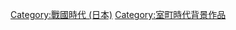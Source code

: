 {{日本歷史劃分類導航|背景作品}}

[[Category:戰國時代_(日本)|Category:戰國時代 (日本)]]
[[Category:室町時代背景作品|Category:室町時代背景作品]]